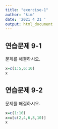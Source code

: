 ```yaml
---
title: "exercise-1"
author: "kim"
date: '2021 4 21 '
output: html_document
---
```


## 연습문제 9-1
문제를 해결하시오.
```r
x=c(1:5,6:10)
x
```
## 연습문제 9-2
문제를 해결하시오.
```r
x=c(1:10)
x=x[c(2,4,6,8,10)]
x
```


